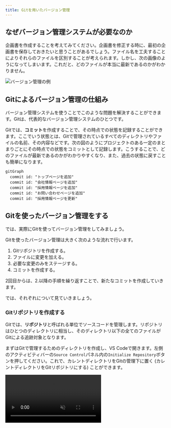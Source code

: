 ```yaml
---
title: Gitを用いたバージョン管理
---
```



## なぜバージョン管理システムが必要なのか

企画書を作成することを考えてみてください。企画書を修正する時に、最初の企画書を保存しておきたいと思うことがあるでしょう。ファイル名を工夫することによりそれらのファイルを区別することが考えられます。しかし、次の画像のようになってしまいます。これだと、どのファイルが本当に最新であるのかがわかりません。

![バージョン管理の例](./versioning-example.png)

## Gitによるバージョン管理の仕組み

バージョン管理システムを使うことでこのような問題を解決することができます。Gitは、代表的なバージョン管理システムのひとつです。

Gitでは、**コミット**を作成することで、その時点での状態を記録することができます。ここでいう状態とは、Gitで管理されているすべてのディレクトリやファイルの名前、その内容などです。次の図のようにプロジェクトのある一定のまとまりごとにその時点での状態をコミットとして記録します。こうすることで、どのファイルが最新であるのかがわかりやすくなり、また、過去の状態に戻すことも簡単になります。

```mermaid
gitGraph
  commit id: "トップページを追加"
  commit id: "会社情報ページを追加"
  commit id: "採用情報ページを追加"
  commit id: "お問い合わせページを追加"
  commit id: "採用情報ページを更新"
```

## Gitを使ったバージョン管理をする

では、実際にGitを使ってバージョン管理をしてみましょう。

Gitを使ったバージョン管理は大きく次のような流れで行います。

1. Gitリポジトリを作成する。
1. ファイルに変更を加える。
1. 必要な変更のみをステージする。
1. コミットを作成する。

2回目からは、2.以降の手順を繰り返すことで、新たなコミットを作成していきます。

では、それぞれについて見ていきましょう。

### Gitリポジトリを作成する

Gitでは、**リポジトリ**と呼ばれる単位でソースコードを管理します。リポジトリはひとつのディレクトリに相当し、そのディレクトリ以下の全てのファイルがGitによる追跡対象となります。

まずはGitで管理するためのディレクトリを作成し、VS Codeで開きます。左側のアクティビティバーの`Source Control`パネル内の`Initialize Repository`ボタンを押してください。これで、カレントディレクトリをGitの管理下に置く (カレントディレクトリをGitリポジトリにする) ことができます。

<video src={gitInitVideo} controls muted />

:::info[`git init`コマンド]

Gitの操作は、コマンドラインからも行うことができます。次のコマンドを実行することで、カレントディレクトリをGitの管理下に置くこともできます。

```shell
git init
```

![コマンドラインでのリポジトリ作成](./git-init-with-cli.png)

:::

:::tip[`.git`ディレクトリ]

Gitの管理下に置かれたディレクトリには`.git`という名前のディレクトリが生成されます。このディレクトリには過去のコミットの履歴など、Gitが内部的に使用するファイルが格納されます。誤ったディレクトリで`git init`コマンドを実行してしまった場合、このディレクトリを削除しましょう。なお、ピリオドから始まるディレクトリやファイルは`ls`コマンドに`-a`というオプションをつけないと表示できないので注意が必要です。また、VS Code上でも`.git`ディレクトリはデフォルトでは表示されません。

```shell
$ ls
$ ls -a
.  ..  .git
$ ls .git
branches  config  description  HEAD  hooks  info  objects  refs
```

:::

### 変更をステージする

コミットを作るためには、まず変更を**ステージ**する必要があります。ステージすることで、Gitに対して該当ファイルをコミットする意思があることを伝えることができます。`Source Control`パネル内に表示されているファイルを押すとそのファイルにどのような変更が加えられたかを確認できます。ステージするには、コミットしたいファイルの横の`+`ボタンを押します。ファイルが`Changes`から`Staged Changes`に移ったら成功です。

<video src={stageChangesVideo} muted controls />

:::info[`git add`コマンド]

`git add`コマンドを使うことで、コマンドラインから、変更をステージすることもできます。

```shell
git add ステージするファイルへのパス
```

`git add`コマンドを使う前後で、現在のリポジトリの状態を確認することができる`git status`コマンドを使うことで、ステージされたファイルとステージされていないファイルを確認することができます。

<video src={stageChangesWithCliVideo} muted controls />

:::

### 最初のコミットを作成する

それでは、最初のコミットを作成してみましょう。

ステージされた変更からコミットを作成するには、**コミットメッセージ**を入力して`Commit`ボタンを押します。コミットメッセージには、そのコミットで行われた変更を説明する適切なメッセージを入力してください。

変更がコミットとして記録されました。

<video src={commitChangesVideo} muted controls />

:::info[`git commit`コマンド]

`git commit`コマンドを使うことで、コマンドラインから、コミットを作成することもできます。

```shell
git commit -m "コミットメッセージ"
```

![コマンドラインでのコミット](./commit-changes-with-cli.png)

:::

:::tip[`.gitignore`]

`.gitignore`ファイルで指定されたファイルはGitの管理下に置かれません。`package.json`と`package-lock.json`の情報から全く同じものをダウンロードできてバージョン管理するメリットのない`node_modules`や、機密情報や環境ごとに異なる情報を含む`.env`といったファイルが指定されます。

:::

### 変更履歴を表示する

先ほど作成したファイルを変更し、もう一つコミットを作ってみましょう。

<video src={secondCommitVideo} muted controls />

これにより、2つ目のコミットが作成されました。それぞれのコミットでどのような変更がなされたのかを確認するために、先ほどインストールした`Git Graph`拡張機能を使ってコミット履歴を確認しましょう。<kbd>command</kbd> + <kbd>shift</kbd> + <kbd>P</kbd> (macOS) / <kbd>Ctrl</kbd> + <kbd>Shift</kbd> + <kbd>P</kbd> (Windows) キーを押してコマンドパレットを開き、`Git Graph: View Git Graph (git log)`を選択します。それぞれのコミットでどのような変更がなされたのかを確認することができます。

<video src={showGitHistoryVideo} muted controls />

:::info[`git log`コマンド]

`git log`コマンドを使うことで、コマンドラインから、コミット履歴を確認することもできます。

![コマンドラインでのコミット履歴の表示](./show-git-history-with-cli.png)

:::

:::info[`git diff`コマンド]

`git diff`コマンドを使うことで、コマンドラインから、コミット同士の差分を確認することもできます。

コミットには一意のIDが割り当てられており、このIDを`git diff`コマンドに与えることで、コミット同士を比較することができます。

下の動画の最後で実行されている`git diff @ @~`は、最新のコミットとそのひとつ前のコミットを比較するためのコマンドです。`@`が最新のコミットを、`~`が「そのひとつ前」を表します。

<video src={showGitDiffWithCliVideo} muted controls />

:::

## 演習

大学の学部一覧ページを作成することで、Gitの基本的な操作を学びましょう。まずは、法学部、医学部、工学部、文学部、理学部、農学部、経済学部を含めた学部一覧を作成しましょう。次に、教養学部、教育学部、薬学部を一覧に追加しましょう。

![学部一覧](./faculties.png)

### 手順1

Gitリポジトリを作成しましょう。

<Answer>

<video src={step1Video} muted controls />

</Answer>

### 手順2

`index.html`を作成し、学部一覧ページを作成しましょう。

<Answer>

```html
<!doctype html>
<html lang="ja">
  <head>
    <meta charset="utf-8" />
    <title>学部一覧</title>
  </head>
  <body>
    <h1>学部一覧</h1>
    <ul>
      <li>法学部</li>
      <li>医学部</li>
      <li>工学部</li>
      <li>文学部</li>
      <li>理学部</li>
      <li>農学部</li>
      <li>経済学部</li>
    </ul>
  </body>
</html>
```

</Answer>

### 手順3

差分を確認して、`index.html`をステージしましょう。

<Answer>

<video src={step3Video} muted controls />

</Answer>

### 手順4

コミットを作成しましょう。

<Answer>

<video src={step4Video} muted controls />

</Answer>

### 手順5

`index.html`を編集し、教養学部、教育学部、薬学部を追加しましょう。

<Answer>

```html
<!doctype html>
<html lang="ja">
  <head>
    <meta charset="utf-8" />
    <title>学部一覧</title>
  </head>
  <body>
    <h1>学部一覧</h1>
    <ul>
      <li>法学部</li>
      <li>医学部</li>
      <li>工学部</li>
      <li>文学部</li>
      <li>理学部</li>
      <li>農学部</li>
      <li>経済学部</li>
      <li>教養学部</li>
      <li>教育学部</li>
      <li>薬学部</li>
    </ul>
  </body>
</html>
```

</Answer>

### 手順6

差分を確認して、`index.html`をステージし、コミットを作成しましょう。

<Answer>

<video src={step6Video} muted controls />

</Answer>

### 手順7

コミットの履歴を確認して、変更が正しく記録されていることを確認しましょう。

<Answer>

<video src={step7Video} muted controls />

</Answer>
